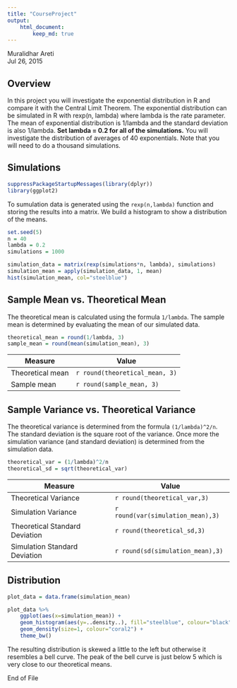 ```yaml
---
title: "CourseProject"
output: 
    html_document:
        keep_md: true
---
```


Muralidhar Areti  
Jul 26, 2015  

## Overview
In this project you will investigate the exponential distribution in R and compare it with the Central Limit Theorem. The exponential distribution can be simulated in R with rexp(n, lambda) where lambda is the rate parameter. The mean of exponential distribution is 1/lambda and the standard deviation is also 1/lambda. **Set lambda = 0.2 for all of the simulations.** You will investigate the distribution of averages of 40 exponentials. Note that you will need to do a thousand simulations.

## Simulations
```r
suppressPackageStartupMessages(library(dplyr))
library(ggplot2)
```

To sumulation data is generated using the `rexp(n,lambda)` function and storing the results into a matrix. We build a histogram to show a distribution of the means.  

```r
set.seed(5)
n = 40
lambda = 0.2
simulations = 1000

simulation_data = matrix(rexp(simulations*n, lambda), simulations)
simulation_mean = apply(simulation_data, 1, mean)
hist(simulation_mean, col="steelblue")
```

## Sample Mean vs. Theoretical Mean
The theoretical mean is calculated using the formula `1/lambda`. The sample mean is determined by evaluating the mean of our simulated data. 
```r
theoretical_mean = round(1/lambda, 3)
sample_mean = round(mean(simulation_mean), 3)
```

Measure | Value
---|---
Theoretical mean | `r round(theoretical_mean, 3)`  
Sample mean | `r round(sample_mean, 3)`  

## Sample Variance vs. Theoretical Variance
The theoretical variance is determined from the formula `(1/lambda)^2/n`. The standard deviation is the square root of the variance. Once more the simulation variance (and standard deviation) is determined from the simulation data. 

```r
theoretical_var = (1/lambda)^2/n
theoretical_sd = sqrt(theoretical_var)
```

Measure | Value
---|---
Theoretical Variance | `r round(theoretical_var,3)`
Simulation Variance | `r round(var(simulation_mean),3)`
Theoretical Standard Deviation | `r round(theoretical_sd,3)`
Simulation Standard Deviation | `r round(sd(simulation_mean),3)`


## Distribution 
```r
plot_data = data.frame(simulation_mean)

plot_data %>%
    ggplot(aes(x=simulation_mean)) + 
    geom_histogram(aes(y=..density..), fill="steelblue", colour="black") + 
    geom_density(size=1, colour="coral2") + 
    theme_bw()
```

The resulting distribution is skewed a little to the left but otherwise it resembles a bell curve. The peak of the bell curve is just below 5 which is very close to our theoretical means.  


End of File